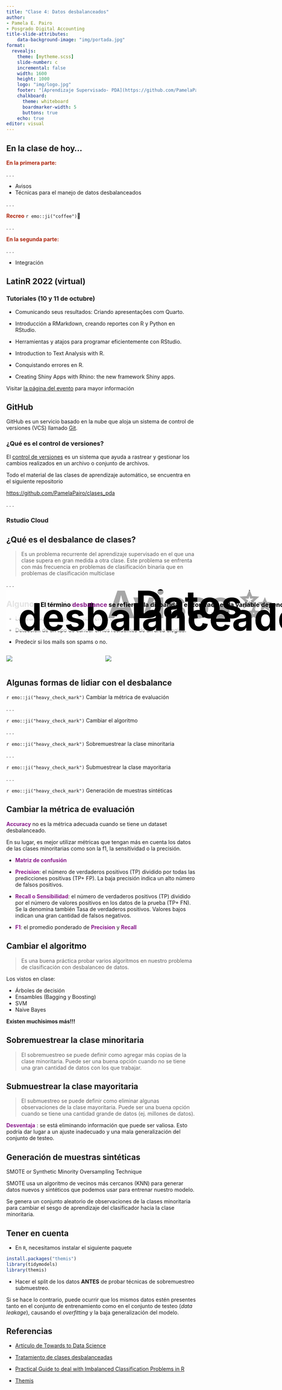 ---
title: "Clase 4: Datos desbalanceados"
author: 
- Pamela E. Pairo
- Posgrado Digital Accounting
title-slide-attributes:
    data-background-image: "img/portada.jpg"
format: 
  revealjs:
    theme: [mytheme.scss]
    slide-number: c
    incremental: false
    width: 1600
    height: 1000
    logo: "img/logo.jpg"
    footer: "[Aprendizaje Supervisado- PDA](https://github.com/PamelaPairo/clases_pda)"
    chalkboard:
      theme: whiteboard
      boardmarker-width: 5
      buttons: true
    echo: true
editor: visual
---

## En la clase de hoy...

[**En la primera parte:**]{style="color: #ae260e;"}

. . .

-   Avisos
-   Técnicas para el manejo de datos desbalanceados

. . .

[**Recreo**]{style="color: #ae260e;"} `r emo::ji("coffee")`🧉

. . .

[**En la segunda parte:**]{style="color: #ae260e;"}

. . .

-   Integración

##  {background-color="#C5E1A5"}

<h3 style="color:black;background-color: rgba(255,255,255,0.65);padding:5px;line-height:2em; text-align: center; position: absolute; top: 40%; width: 100%;">

[Avisos ✨]{style="font-size: 100px;"}

</h3>

## LatinR 2022 (virtual)

### Tutoriales (10 y 11 de octubre)

-   Comunicando seus resultados: Criando apresentações com Quarto.

-   Introducción a RMarkdown, creando reportes con R y Python en RStudio.

-   Herramientas y atajos para programar eficientemente con RStudio.

-   Introduction to Text Analysis with R.

-   Conquistando errores en R.

-   Creating Shiny Apps with Rhino: the new framework Shiny apps.

Visitar [la página del evento](https://latin-r.com/) para mayor información

## GitHub

GitHub es un servicio basado en la nube que aloja un sistema de control de versiones (VCS) llamado [Git]{style="text-decoration: underline;"}.

### ¿Qué es el control de versiones?

El [control de versiones]{style="text-decoration: underline;"} es un sistema que ayuda a rastrear y gestionar los cambios realizados en un archivo o conjunto de archivos.

Todo el material de las clases de aprendizaje automático, se encuentra en el siguiente repositorio

<https://github.com/PamelaPairo/clases_pda>

. . .

### Rstudio Cloud

##  {background-color="#C5E1A5"}

<h3 style="color:black;background-color: rgba(255,255,255,0.65);padding:5px;line-height:2em; text-align: center; position: absolute; top: 40%; width: 100%;">

[Datos desbalanceados📊]{style="font-size: 100px;"}

</h3>

## ¿Qué es el desbalance de clases?

> Es un problema recurrente del aprendizaje supervisado en el que una clase supera en gran medida a otra clase. Este problema se enfrenta con más frecuencia en problemas de clasificación binaria que en problemas de clasificación multiclase

. . .

<h3 style="color:black;padding:5px;line-height:2em; text-align: center; position: absolute; top: 40%; width: 100%;">

El término [**desbalance**]{style="color: #88188a;"} se refiere a la disparidad encontrada en la variable dependiente (respuesta).

</h3>

## Algunos Ejemplos

-   Las transacciones fraudulentas en un banco.

-   Detección de un tipo de cáncer en los residentes de un área elegida.

-   Predecir si los mails son spams o no.

::: columns
::: {.column width="50%"}
![](https://raw.githubusercontent.com/PamelaPairo/Taller_IA/main/clases/images/fraude.jpg){fig-align="center"}
:::

::: {.column width="50%"}
![](https://raw.githubusercontent.com/PamelaPairo/Taller_IA/main/clases/images/spam.jpg){fig-align="center"}
:::
:::

## Algunas formas de lidiar con el desbalance

`r emo::ji("heavy_check_mark")` Cambiar la métrica de evaluación

. . .

`r emo::ji("heavy_check_mark")` Cambiar el algoritmo

. . .

`r emo::ji("heavy_check_mark")` Sobremuestrear la clase minoritaria

. . .

`r emo::ji("heavy_check_mark")` Submuestrear la clase mayoritaria

. . .

`r emo::ji("heavy_check_mark")` Generación de muestras sintéticas

## Cambiar la métrica de evaluación

[**Accuracy**]{style="color: #88188a;"} no es la métrica adecuada cuando se tiene un dataset desbalanceado.

En su lugar, es mejor utilizar métricas que tengan más en cuenta los datos de las clases minoritarias como son la f1, la sensitividad o la precisión.

-   [**Matriz de confusión**]{style="color: #88188a;"}

-   [**Precision**]{style="color: #88188a;"}: el número de verdaderos positivos (TP) dividido por todas las predicciones positivas (TP+ FP). La baja precisión indica un alto número de falsos positivos.

-   [**Recall o Sensibilidad**]{style="color: #88188a;"}: el número de verdaderos positivos (TP) dividido por el número de valores positivos en los datos de la prueba (TP+ FN). Se la denomina también Tasa de verdaderos positivos. Valores bajos indican una gran cantidad de falsos negativos.

-   [**F1**]{style="color: #88188a;"}: el promedio ponderado de [**Precision**]{style="color: #88188a;"} y [**Recall**]{style="color: #88188a;"}

## Cambiar el algoritmo

> Es una buena práctica probar varios algoritmos en nuestro problema de clasificación con desbalanceo de datos.

Los vistos en clase:

-   Árboles de decisión
-   Ensambles (Bagging y Boosting)
-   SVM
-   Naive Bayes

**Existen muchisimos más!!!**

## Sobremuestrear la clase minoritaria

> El sobremuestreo se puede definir como agregar más copias de la clase minoritaria. Puede ser una buena opción cuando no se tiene una gran cantidad de datos con los que trabajar.

## Submuestrear la clase mayoritaria

> El submuestreo se puede definir como eliminar algunas observaciones de la clase mayoritaria. Puede ser una buena opción cuando se tiene una cantidad grande de datos (ej. millones de datos).

[**Desventaja**]{style="color: #88188a;"} : se está eliminando información que puede ser valiosa. Esto podría dar lugar a un ajuste inadecuado y una mala generalización del conjunto de testeo.

## Generación de muestras sintéticas

SMOTE or Synthetic Minority Oversampling Technique

SMOTE usa un algoritmo de vecinos más cercanos (KNN) para generar datos nuevos y sintéticos que podemos usar para entrenar nuestro modelo.

Se genera un conjunto aleatorio de observaciones de la clases minoritaria para cambiar el sesgo de aprendizaje del clasificador hacia la clase minoritaria.

## Tener en cuenta

-   En `R`, necesitamos instalar el siguiente paquete

``` r
install.packages("themis")
library(tidymodels)
library(themis)
```

-   Hacer el split de los datos **ANTES** de probar técnicas de sobremuestreo submuestreo.

Si se hace lo contrario, puede ocurrir que los mismos datos estén presentes tanto en el conjunto de entrenamiento como en el conjunto de testeo (*data leakage*), causando el *overfitting* y la baja generalización del modelo.

## Referencias

-   [Artículo de Towards to Data Science](https://towardsdatascience.com/methods-for-dealing-with-imbalanced-data-5b761be45a18)

-   [Tratamiento de clases desbalanceadas](https://machinelearningparatodos.com/tratamiento-de-clases-desbalanceadas/)

-   [Practical Guide to deal with Imbalanced Classification Problems in R](https://www.analyticsvidhya.com/blog/2016/03/practical-guide-deal-imbalanced-classification-problems/)

-   [Themis](https://themis.tidymodels.org/)
